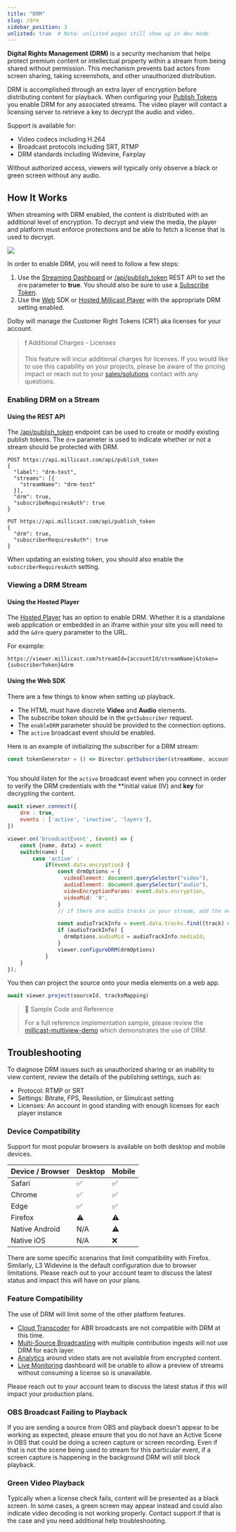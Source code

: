 ```yaml
---
title: "DRM"
slug: /drm
sidebar_position: 3
unlisted: true  # Note: unlisted pages still show up in dev mode
---
```


**Digital Rights Management (DRM)** is a security mechanism that helps protect premium content or intellectual property within a stream from being shared without permission. This mechanism prevents bad actors from screen sharing, taking screenshots, and other unauthorized distribution.

DRM is accomplished through an extra layer of encryption before distributing content for playback. When configuring your [Publish Tokens](/millicast/streaming-dashboard/managing-your-tokens.md) you enable DRM for any associated streams. The video player will contact a licensing server to retrieve a key to decrypt the audio and video.

Support is available for:

<ul className="checkBoxList">
  <li>Video codecs including H.264</li>
  <li>Broadcast protocols including SRT, RTMP</li>
  <li>DRM standards including Widevine, Fairplay</li>
</ul>
Without authorized access, viewers will typically only observe a black or green screen without any audio.


<CalloutPremiumFeature />

## How It Works

When streaming with DRM enabled, the content is distributed with an additional level of encryption. To decrypt and view the media, the player and platform must enforce protections and be able to fetch a license that is used to decrypt.

![](..//assets/img/9fa71d5693c8953b167e73d4ce9ff8cab0275b3b54744eed0373c0128dfc37df-image.png)

In order to enable DRM, you will need to follow a few steps:

1. Use the [Streaming Dashboard](/millicast/streaming-dashboard/index.md) or [/api/publish_token](/millicast/api/publish-token-v-1-create-token.api.mdx) REST API to set the `drm` parameter to **true**. You should also be sure to use a [Subscribe Token](/millicast/streaming-dashboard/subscribe-tokens.md).
2. Use the [Web](/millicast/client-sdks/web.mdx) SDK or [Hosted Millicast Player](/millicast/playback/hosted-viewer.md) with the appropriate DRM setting enabled.

Dolby will manage the Customer Right Tokens (CRT) aka licenses for your account.

> ❗️ Additional Charges - Licenses
>
> This feature will incur additional charges for licenses. If you would like to use this capability on your projects, please be aware of the pricing impact or reach out to your [sales/solutions](https://dolby.io/contact/) contact with any questions.

### Enabling DRM on a Stream

#### Using the REST API

The [/api/publish_token](/millicast/api/publish-token-v-1-create-token.api.mdx) endpoint can be used to create or modify existing publish tokens. The `drm` parameter is used to indicate whether or not a stream should be protected with DRM.

```curl Create New Token with DRM
POST https://api.millicast.com/api/publish_token
{
  "label": "drm-test",
  "streams": [{
    "streamName": "drm-test"
  }],
  "drm": true,
  "subscribeRequiresAuth": true
}
```
```curl Update Token with DRM
PUT https://api.millicast.com/api/publish_token
{
  "drm": true,
  "subscriberRequiresAuth": true
}
```

When updating an existing token, you should also enable the `subscriberRequiresAuth` setting.


<GettingStartedRESTAPI />

### Viewing a DRM Stream

#### Using the Hosted Player

The [Hosted Player](/millicast/playback/hosted-viewer.md) has an option to enable DRM. Whether it is a standalone web application or embedded in an iframe within your site you will need to add the `&drm` query parameter to the URL.

For example:

```
https://viewer.millicast.com?streamId={accountId/streamName}&token={subscriberToken}&drm
```

#### Using the Web SDK

There are a few things to know when setting up playback.

- The HTML must have discrete **Video** and **Audio** elements.
- The subscribe token should be in the `getSubscriber` request.
- The `enableDRM` parameter should be provided to the connection options.
- The `active` broadcast event should be enabled.

Here is an example of initializing the subscriber for a DRM stream:

```javascript
const tokenGenerator = () => Director.getSubscriber(streamName, accountId,subscriberToken, enableDRM);



```

You should listen for the `active` broadcast event when you connect in order to verify the DRM credentials with the **initial value (IV) and **key** for decrypting the content.

```javascript
await viewer.connect({
    drm : true,
    events : ['active', 'inactive', 'layers'],
})

viewer.on('broadcastEvent', (event) => {
    const {name, data} = event
    switch(name) {
        case 'active' :
            if(event.data.encryption) {
                const drmOptions = {
                  videoElement: document.querySelector("video"),
                  audioElement: document.querySelector("audio"),
                  videoEncryptionParams: event.data.encryption,
                  videoMid: '0',
                }
                // if there are audio tracks in your stream, add the next two lines

                const audioTrackInfo = event.data.tracks.find((track) => track.type === 'audio')
                if (audioTrackInfo) {
                  drmOptions.audioMid = audioTrackInfo.mediaId;
                }
                viewer.configureDRM(drmOptions)
            }
    }
});
```

You then can project the source onto your media elements on a web app.

```javascript
await viewer.project(sourceId, tracksMapping)

```

> 📘 Sample Code and Reference
>
> For a full reference implementation sample, please review the [millicast-multiview-demo](https://github.com/millicast/millicast-sdk/blob/main/packages/millicast-multiview-demo/src/multiviewer.js)  which demonstrates the use of DRM.

## Troubleshooting

To diagnose DRM issues such as unauthorized sharing or an inability to view content, review the details of the publishing settings, such as:

- Protocol: RTMP or SRT
- Settings: Bitrate, FPS, Resolution, or Simulcast setting
- Licenses: An account in good standing with enough licenses for each player instance

### Device Compatibility

Support for most popular browsers is available on both desktop and mobile devices.

| Device / Browser | Desktop | Mobile |
| :--------------- | :------ | :----- |
| Safari           | ✅       | ✅      |
| Chrome           | ✅       | ✅      |
| Edge             | ✅       | ✅      |
| Firefox          | ⚠️      | ⚠️     |
| Native Android   | N/A     | ⚠️     |
| Native iOS       | N/A     | ❌      |

There are some specific scenarios that limit compatibility with Firefox. Similarly, L3 Widevine is the default configuration due to browser limitations. Please reach out to your account team to discuss the latest status and impact this will have on your plans.

### Feature Compatibility

The use of DRM will limit some of the other platform features.

- [Cloud Transcoder](/millicast/distribution/cloud-transcoder.mdx) for ABR broadcasts are not compatible with DRM at this time.
- [Multi-Source Broadcasting](/millicast/broadcast/multi-source-broadcasting.mdx) with multiple contribution ingests will not use DRM for each layer.
- [Analytics](/millicast/analytics/index.md) around video stats are not available from encrypted content.
- [Live Monitoring](/millicast/streaming-dashboard/live-monitoring.md) dashboard will be unable to allow a preview of streams without consuming a license so is unavailable.

Please reach out to your account team to discuss the latest status if this will impact your production plans.

### OBS Broadcast Failing to Playback

If you are sending a source from OBS and playback doesn't appear to be working as expected, please ensure that you do not have an Active Scene in OBS that could be doing a screen capture or screen recording. Even if that is not the scene being used to stream for this particular event, if a screen capture is happening in the background DRM will still block playback.

### Green Video Playback

Typically when a license check fails, content will be presented as a black screen. In some cases, a green screen may appear instead and could also indicate video decoding is not working properly. Contact support if that is the case and you need additional help troubleshooting.
